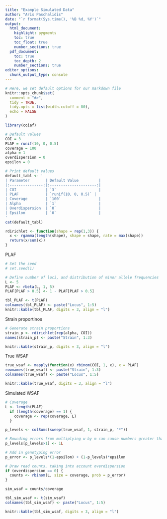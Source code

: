 ```yaml
---
title: "Example Simulated Data"
author: "Aris Paschalidis"
date: "`r format(Sys.time(), '%B %d, %Y')`"
output:
  html_document:
    highlight: pygments
    toc: true
    toc_float: true
    number_sections: true
  pdf_document:
    toc: true
    toc_depth: 2
    number_sections: true
editor_options:
  chunk_output_type: console
---
```


```r
# Here, we set default options for our markdown file
knitr::opts_chunk$set(
  comment = "#>",
  tidy = TRUE,
  tidy.opts = list(width.cutoff = 80),
  echo = FALSE
)

library(coiaf)
```

```r
# Default values
COI = 3
PLAF = runif(10, 0, 0.5)
coverage = 100
alpha = 1
overdispersion = 0
epsilon = 0

# Print default values
default_tabl <- '
| Parameter       | Default Value         |
|:---------------:|:---------------------:|
| COI             | `3`                   |
| PLAF            | `runif(10, 0, 0.5)` |
| Coverage        | `100`                 |
| Alpha           | `1`                   |
| Overdispersion  | `0`                   |
| Epsilon         | `0`                   |
'
cat(default_tabl)
```

```r
rdirichlet <- function(shape = rep(1,3)) {
  x <- rgamma(length(shape), shape = shape, rate = max(shape))
  return(x/sum(x))
}
```

PLAF
```r
# Set the seed
# set.seed(1)

# Define number of loci, and distribution of minor allele frequencies
L <- 5
PLAF <- rbeta(L, 1, 5)
PLAF[PLAF > 0.5] <- 1 - PLAF[PLAF > 0.5]

tbl_PLAF <- t(PLAF)
colnames(tbl_PLAF) <- paste("Locus", 1:5)
knitr::kable(tbl_PLAF, digits = 3, align = "l")
```

Strain proportinos
```r
# Generate strain proportions
strain_p <- rdirichlet(rep(alpha, COI))
names(strain_p) <- paste("Strain", 1:3)

knitr::kable(strain_p, digits = 3, align = "l")
```

True WSAF
```r
true_wsaf <- mapply(function(x) rbinom(COI, 1, x), x = PLAF)
rownames(true_wsaf) <- paste("Strain", 1:3)
colnames(true_wsaf) <- paste("Locus", 1:5)

knitr::kable(true_wsaf, digits = 3, align = "l")
```

Simulated WSAF
```r
# Coverage
L <- length(PLAF)
  if (length(coverage) == 1) {
    coverage <- rep(coverage, L)
  }

p_levels <- colSums(sweep(true_wsaf, 1, strain_p, "*"))

# Rounding errors from multiplying w by m can cause numbers greater than 1
p_levels[p_levels>1] <- 1L

# Add in genotyping error
p_error <- p_levels*(1-epsilon) + (1-p_levels)*epsilon

# Draw read counts, taking into account overdispersion
if (overdispersion == 0) {
  counts <- rbinom(L, size = coverage, prob = p_error)
}

sim_wsaf = counts/coverage

tbl_sim_wsaf <- t(sim_wsaf)
colnames(tbl_sim_wsaf) <- paste("Locus", 1:5)

knitr::kable(tbl_sim_wsaf, digits = 3, align = "l")
```

